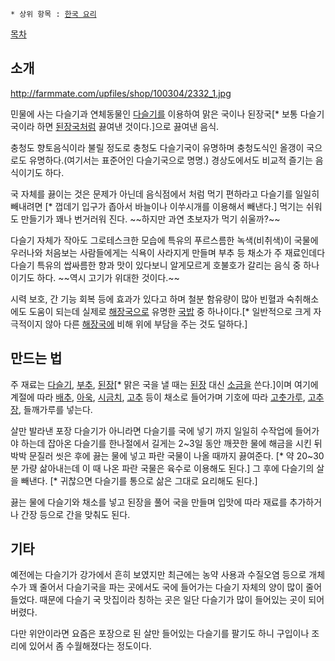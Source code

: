  * 상위 항목 : [[한국 요리]]

[[목차]]
== 소개 ==
http://farmmate.com/upfiles/shop/100304/2332_1.jpg

민물에 사는 다슬기과 연체동물인 [[다슬기]]를 이용하여 맑은 국이나 된장국[* 보통 다슬기국이라 하면 [[된장국]]처럼 끓여낸 것이다.]으로 끓여낸 음식.

충청도 향토음식이라 불릴 정도로 충청도 다슬기국이 유명하며 충청도식인 올갱이 국으로도 유명하다.(여기서는 표준어인 다슬기국으로 명명.) 경상도에서도 비교적 즐기는 음식이기도 하다.

국 자체를 끓이는 것은 문제가 아닌데 음식점에서 처럼 먹기 편하라고 다슬기를 일일히 빼내려면 [* 껍데기 입구가 좁아서 바늘이나 이쑤시개를 이용해서 빼낸다.] 먹기는 쉬워도 만들기가 꽤나 번거러워 진다. ~~하지만 과연 초보자가 먹기 쉬울까?~~ 

다슬기 자체가 작아도 그로테스크한 모습에 특유의 푸르스름한 녹색(비취색)이 국물에 우러나와 처음보는 사람들에게는 식욕이 사라지게 만들며 부추 등 채소가 주 재료인데다 다슬기 특유의 쌉싸름한 향과 맛이 있다보니 알게모르게 호불호가 갈리는 음식 중 하나이기도 하다. ~~역시 고기가 위대한 것이다.~~

시력 보호, 간 기능 회복 등에 효과가 있다고 하며 철분 함유량이 많아 빈혈과 숙취해소에도 도움이 되는데 실제로 [[해장국]]으로 유명한 [[국밥]] 중 하나이다.[* 일반적으로 크게 자극적이지 않아 다른 [[해장국]]에 비해 위에 부담을 주는 것도 덜하다.]

== 만드는 법 ==
주 재료는 [[다슬기]], [[부추]], [[된장]][* 맑은 국을 낼 때는 [[된장]] 대신 [[소금]]을 쓴다.]이며 여기에 계절에 따라 [[배추]], [[아욱]], [[시금치]], [[고추]] 등이 채소로 들어가며 기호에 따라 [[고춧가루]], [[고추장]], 들깨가루를 넣는다. 

살만 발라낸 포장 다슬기가 아니라면 다슬기를 국에 넣기 까지 일일히 수작업에 들어가야 하는데 잡아온 다슬기를 한나절에서 길게는 2~3일 동안 깨끗한 물에 해금을 시킨 뒤 박박 문질러 씻은 후에 끓는 물에 넣고 파란 국물이 나올 때까지 끓여준다. [*  약 20~30 분 가량 삶아내는데 이 때 나온 파란 국물은 육수로 이용해도 된다.] 그 후에 다슬기의 살을 빼낸다. [* 귀찮으면 다슬기를 통으로 삶은 그대로 요리해도 된다.] 

끓는 물에 다슬기와 채소를 넣고 된장을 풀어 국을 만들며 입맛에 따라 재료를 추가하거나 간장 등으로 간을 맞춰도 된다.


== 기타 ==
예전에는 다슬기가 강가에서 흔히 보였지만 최근에는 농약 사용과 수질오염 등으로 개체수가 꽤 줄어서 다슬기국을 파는 곳에서도 국에 들어가는 다슬기 자체의 양이 많이 줄어들었다. 때문에 다슬기 국 맛집이라 칭하는 곳은 일단 다슬기가 많이 들어있는 곳이 되어버렸다. 

다만 위안이라면 요즘은 포장으로 된 살만 들어있는 다슬기를 팔기도 하니 구입이나 조리에 있어서 좀 수월해졌다는 정도이다.
